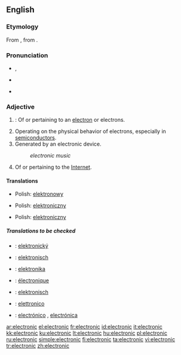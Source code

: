 ==English==

{{rank|account|party|sight|455|electronic|sea|necessary|idea}}

===Etymology===
From {{etyl|la|en}} {{term|electrinus||made of amber|lang=la}}, from {{etyl|grc|en}}  {{term|ἤλεκτρον||amber|tr=ēlektron|lang=grc|sc=polytonic}}.

===Pronunciation===
* {{a|RP}} {{IPA|/ˌɛl.ɛkˈtɹɒn.ɪk/|/ˌɛl.ɪkˈtɹɒn.ɪk/|/ɪˌlɛkˈtɹɒn.ɪk/}}, {{SAMPA|/I%lEk"trQnIk/}}
* {{a|US}} {{IPA|/ɪˌlɛkˈtɹɑː.nɪk/|/ˌiː.lɛkˈtɹɑː.nɪk/}}
* {{audio|en-us-electronic.ogg|Audio (US)}}

===Adjective===
{{en-adj|-}}

# {{context|physics|chemistry}}: Of or pertaining to an [[electron]] or electrons.
# Operating on the physical behavior of electrons, especially in [[semiconductor]]s.
# Generated by an electronic device.
#: ''electronic music''
# Of or pertaining to the [[Internet]].

====Translations====
{{trans-top|pertaining to electrons}}
* Polish: [[elektronowy]] {{m}}
{{trans-mid}}
{{trans-bottom}}
{{trans-top|operating on behavior of electrons}}
* Polish: [[elektroniczny]] {{m}}
{{trans-mid}}
{{trans-bottom}}
{{trans-top|generated by electronic device}}
* Polish: [[elektroniczny]] {{m}}
{{trans-mid}}
{{trans-bottom}}

=====Translations to be checked=====
{{top}}
* {{ttbc|Czech}}: [[elektronický]] {{m}}
* {{ttbc|Dutch}}: [[elektronisch]]
* {{ttbc|Esperanto}}: [[elektronika]]
* {{ttbc|French}}: [[électronique]] {{f}}
* {{ttbc|German}}: [[elektronisch]]
* {{ttbc|Italian}}: [[elettronico]]
{{mid}}
* {{ttbc|Spanish}}: [[electrónico]] {{m}}, [[electrónica]] {{f}}
{{bottom}}

[[ar:electronic]]
[[el:electronic]]
[[fr:electronic]]
[[id:electronic]]
[[it:electronic]]
[[kk:electronic]]
[[ku:electronic]]
[[lt:electronic]]
[[hu:electronic]]
[[pl:electronic]]
[[ru:electronic]]
[[simple:electronic]]
[[fi:electronic]]
[[ta:electronic]]
[[vi:electronic]]
[[tr:electronic]]
[[zh:electronic]]